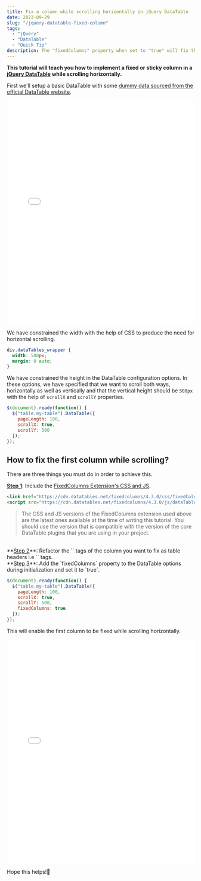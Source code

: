 ```yaml
---
title: Fix a column while scrolling horizontally in jQuery DataTable
date: 2023-09-29
slug: "/jquery-datatable-fixed-column"
tags:
  - "jQuery"
  - "DataTable"
  - "Quick Tip"
description: The "fixedColumns" property when set to "true" will fix the column marked as a header with "<th>" tags to act as a sticky column while scrolling the jQuery DataTable horizontally.
---
```


**This tutorial will teach you how to implement a fixed or sticky column in a <a href="https://datatables.net/" target="_blank">jQuery DataTable</a> while scrolling horizontally.**

First we'll setup a basic DataTable with some <a href="https://datatables.net/examples/basic_init/scroll_xy.html" target="_blank">dummy data sourced from the official DataTable website</a>.  

<iframe width="100%" height="600" src="//jsfiddle.net/saurabhmisra87/0ew2ynkx/8/embedded/" allowfullscreen="allowfullscreen" allowpaymentrequest frameborder="0"></iframe>

We have constrained the width with the help of CSS to produce the need for horizontal scrolling.

```css
div.dataTables_wrapper {
  width: 500px;
  margin: 0 auto;
}
```

We have constrained the height in the DataTable configuration options. In these options, we have specified that we want to scroll both ways, horizontally as well as vertically and that the vertical height should be `500px` with the help of `scrollX` and `scrollY` properties.

```js
$(document).ready(function() {
  $("table.my-table").DataTable({
    pageLength: 100,
    scrollX: true,
    scrollY: 500
  });
});
```

## How to fix the first column while scrolling?
There are three things you must do in order to achieve this.

**<ins>Step 1</ins>**: Include the <a href="https://datatables.net/extensions/fixedcolumns/" target="_blank">FixedColumns Extension's CSS and JS</a>. 

```html
<link href="https://cdn.datatables.net/fixedcolumns/4.3.0/css/fixedColumns.dataTables.min.css" rel="stylesheet">
<script src="https://cdn.datatables.net/fixedcolumns/4.3.0/js/dataTables.fixedColumns.min.js"></script>
```

>The CSS and JS versions of the FixedColumns extension used above are the latest ones available at the time of writing this tutorial. You should use the version that is compatible with the version of the core DataTable plugins that you are using in your project.

<br/>
**<ins>Step 2</ins>**: Refactor the `<td>` tags of the column you want to fix as table headers i.e `<th>` tags.
<br/>
**<ins>Step 3</ins>**: Add the `fixedColumns` property to the DataTable options during initialization and set it to `true`.

```js highlight=6
$(document).ready(function() {
  $("table.my-table").DataTable({
    pageLength: 100,
    scrollX: true,
    scrollY: 500,
    fixedColumns: true
  });
});
```

This will enable the first column to be fixed while scrolling horizontally.

<iframe width="100%" height="600" src="//jsfiddle.net/saurabhmisra87/kry6c1o3/23/embedded/" allowfullscreen="allowfullscreen" allowpaymentrequest frameborder="0"></iframe>

Hope this helps!🙏